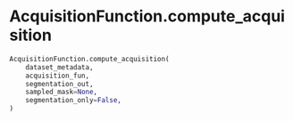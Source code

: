 # AcquisitionFunction.compute_acquisition { #napari_activelearning.AcquisitionFunction.compute_acquisition }

```python
AcquisitionFunction.compute_acquisition(
    dataset_metadata,
    acquisition_fun,
    segmentation_out,
    sampled_mask=None,
    segmentation_only=False,
)
```


